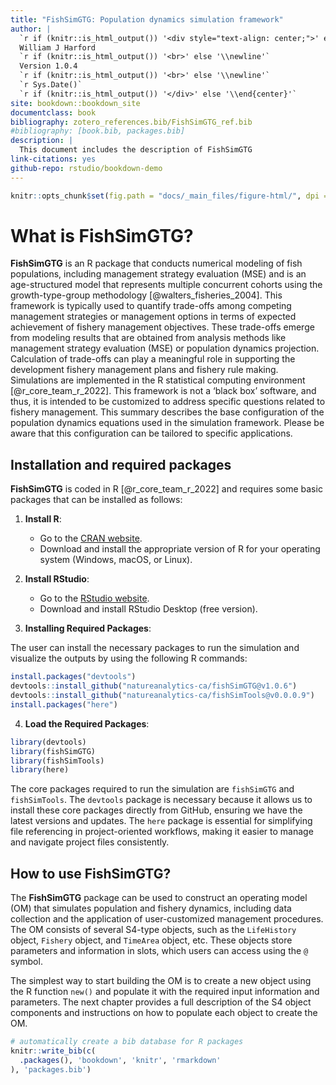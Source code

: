 ```yaml
--- 
title: "FishSimGTG: Population dynamics simulation framework"
author: |
  `r if (knitr::is_html_output()) '<div style="text-align: center;">' else '\\begin{center}'`
  William J Harford  
  `r if (knitr::is_html_output()) '<br>' else '\\newline'`
  Version 1.0.4
  `r if (knitr::is_html_output()) '<br>' else '\\newline'`
  `r Sys.Date()`
  `r if (knitr::is_html_output()) '</div>' else '\\end{center}'`
site: bookdown::bookdown_site
documentclass: book
bibliography: zotero_references.bib/FishSimGTG_ref.bib
#bibliography: [book.bib, packages.bib]
description: |
  This document includes the description of FishSimGTG
link-citations: yes
github-repo: rstudio/bookdown-demo
---
```

```r
knitr::opts_chunk$set(fig.path = "docs/_main_files/figure-html/", dpi = 300, dev = "png")
```

# What is FishSimGTG?

**FishSimGTG** is an R package that conducts numerical modeling of fish populations, including management strategy evaluation (MSE) and is an age-structured model that represents multiple concurrent cohorts using the growth-type-group methodology [@walters_fisheries_2004]. This framework is typically used to quantify trade-offs among competing management strategies or management options in terms of expected achievement of fishery management objectives. These trade-offs emerge from modeling results that are obtained from analysis methods like management strategy evaluation (MSE) or population dynamics projection. Calculation of trade-offs can play a meaningful role in supporting the development fishery management plans and fishery rule making. Simulations are implemented in the R statistical computing environment [@r_core_team_r_2022]. This framework is not a ‘black box’ software, and thus, it is intended to be customized to address specific questions related to fishery management. This summary describes the base configuration of the population dynamics equations used in the simulation framework. Please be aware that this configuration can be tailored to specific applications.

## Installation and required packages

**FishSimGTG** is coded in R [@r_core_team_r_2022] and requires some basic packages that can be installed as follows:

1. **Install R**:

   - Go to the [CRAN website](https://cran.r-project.org/).
   - Download and install the appropriate version of R for your operating system (Windows, macOS, or Linux).

2. **Install RStudio**:

   - Go to the [RStudio website](https://www.rstudio.com/products/rstudio/download/).
   - Download and install RStudio Desktop (free version).
   
3. **Installing Required Packages**:

The user can install the necessary packages to run the simulation and visualize the outputs by using the following R commands:

```r
install.packages("devtools")
devtools::install_github("natureanalytics-ca/fishSimGTG@v1.0.6")
devtools::install_github("natureanalytics-ca/fishSimTools@v0.0.0.9")
install.packages("here")
```

4. **Load the Required Packages**:

```r
library(devtools)
library(fishSimGTG)
library(fishSimTools)
library(here)
```

The core packages required to run the simulation are `fishSimGTG` and `fishSimTools`. The `devtools` package is necessary because it allows us to install these core packages directly from GitHub, ensuring we have the latest versions and updates. The `here` package is essential for simplifying file referencing in project-oriented workflows, making it easier to manage and navigate project files consistently.


## How to use FishSimGTG?

The **FishSimGTG** package can be used to construct an operating model (OM) that simulates population and fishery dynamics, including data collection and the application of user-customized management procedures. The OM consists of several S4-type objects, such as the `LifeHistory` object, `Fishery` object, and `TimeArea` object, etc. These objects store parameters and information in slots, which users can access using the `@` symbol.

The simplest way to start building the OM is to create a new object using the R function `new()` and populate it with the required input information and parameters. The next chapter provides a full description of the S4 object components and instructions on how to populate each object to create the OM.

```r
# automatically create a bib database for R packages
knitr::write_bib(c(
  .packages(), 'bookdown', 'knitr', 'rmarkdown'
), 'packages.bib')
```
